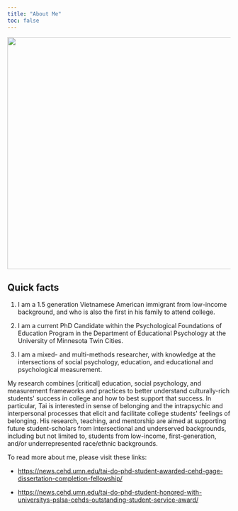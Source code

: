 ```yaml
---
title: "About Me"
toc: false
---
```


![](Belongquote.jpg){width="736" height="524"}

## Quick facts

1.  I am a 1.5 generation Vietnamese American immigrant from low-income background, and who is also the first in his family to attend college.

2.  I am a current PhD Candidate within the Psychological Foundations of Education Program in the Department of Educational Psychology at the University of Minnesota Twin Cities. 

3.  I am a mixed- and multi-methods researcher, with knowledge at the intersections of social psychology, education, and educational and psychological measurement.

My research combines \[critical\] education, social psychology, and measurement frameworks and practices to better understand culturally-rich students\' success in college and how to best support that success. In particular, Tai is interested in sense of belonging and the intrapsychic and interpersonal processes that elicit and facilitate college students\' feelings of belonging. His research, teaching, and mentorship are aimed at supporting future student-scholars from intersectional and underserved backgrounds, including but not limited to, students from low-income, first-generation, and/or underrepresented race/ethnic backgrounds.

To read more about me, please visit these links:

-   <https://news.cehd.umn.edu/tai-do-phd-student-awarded-cehd-gage-dissertation-completion-fellowship/>

-   <https://news.cehd.umn.edu/tai-do-phd-student-honored-with-universitys-pslsa-cehds-outstanding-student-service-award/>
